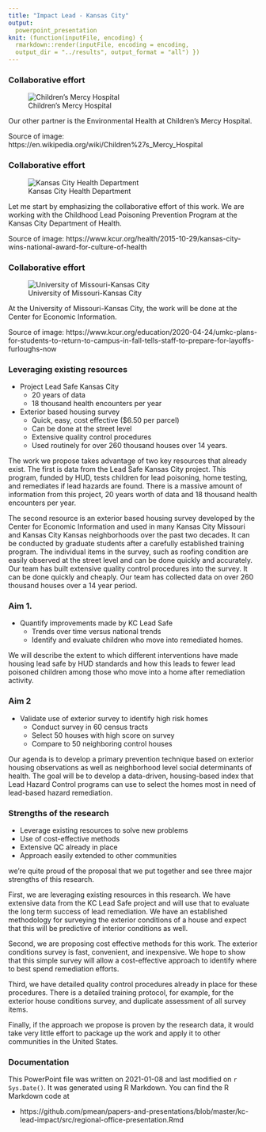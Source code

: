 ```yaml
---
title: "Impact Lead - Kansas City"
output: 
  powerpoint_presentation
knit: (function(inputFile, encoding) {
  rmarkdown::render(inputFile, encoding = encoding,
  output_dir = "../results", output_format = "all") })  
---
```


### Collaborative effort

![Children's Mercy Hospital](../images/cmkc-building.jpg)

<div class="notes">

Our other partner is the Environmental Health  at Children's Mercy Hospital.

Source of image: 
  https://en.wikipedia.org/wiki/Children%27s_Mercy_Hospital

</div>

### Collaborative effort

![Kansas City Health Department](../images/kchd-building.jpg)

<div class="notes">

Let me start by emphasizing the collaborative effort of this work. We are working with the Childhood Lead Poisoning Prevention Program at the Kansas City Department of Health.

Source of image:
  https://www.kcur.org/health/2015-10-29/kansas-city-wins-national-award-for-culture-of-health

</div>

### Collaborative effort

![University of Missouri-Kansas City](../images/umkc-building.jpg)

<div class="notes">

At the University of Missouri-Kansas City, the work will be done at the Center for Economic Information.

Source of image:
  https://www.kcur.org/education/2020-04-24/umkc-plans-for-students-to-return-to-campus-in-fall-tells-staff-to-prepare-for-layoffs-furloughs-now

</div>

### Leveraging existing resources

+ Project Lead Safe Kansas City
  + 20 years of data
  + 18 thousand health encounters per year
+ Exterior based housing survey
  + Quick, easy, cost effective ($6.50 per parcel)
  + Can be done at the street level
  + Extensive quality control procedures
  + Used routinely for over 260 thousand houses over 14 years.

<div class="notes">

The work we propose takes advantage of two key resources that already exist. The first is data from the Lead Safe Kansas City project. This program, funded by HUD, tests children for lead poisoning, home testing, and remediates if lead hazards are found. There is a massive amount of information from this project, 20 years worth of data and 18 thousand health encounters per year.

The second resource is an exterior based housing survey developed by the Center for Economic Information and used in many Kansas City Missouri and Kansas City Kansas neighborhoods over the past two decades. It can be conducted by graduate students after a carefully established training program. The individual items in the survey, such as roofing condition are easily observed at the street level and can be done quickly and accurately. Our team has built extensive quality control procedures into the survey. It can be done quickly and cheaply. Our team has collected data on over 260 thousand houses over a 14 year period.

</div>

### Aim 1. 

+ Quantify improvements made by KC Lead Safe
  + Trends over time versus national trends
  + Identify and evaluate children who move into remediated homes.

<div class="notes">

We will describe the extent to which different interventions have made housing lead safe by HUD standards and how this leads to fewer lead poisoned children among those who move into a home after remediation activity.

</div>

### Aim 2

+ Validate use of exterior survey to identify high risk homes
  + Conduct survey in 60 census tracts
  + Select 50 houses with high score on survey
  + Compare to 50 neighboring control houses

<div class="notes">

Our agenda is to develop a primary prevention technique based on exterior housing observations as well as neighborhood level social determinants of health. The goal will be to develop a data-driven, housing-based index that Lead Hazard Control programs can use to select the homes most in need of lead-based hazard remediation.

</div>

### Strengths of the research

+ Leverage existing resources to solve new problems
+ Use of cost-effective methods
+ Extensive QC already in place
+ Approach easily extended to other communities

<div class="notes">

we're quite proud of the proposal that we put together and see three major strengths of this research. 

First, we are leveraging existing resources in this research. We have extensive data from the KC Lead Safe project and will use that to evaluate the long term success of lead remediation. We have an established methodology for surveying the exterior conditions of a house and expect that this will be predictive of interior conditions as well.

Second, we are proposing cost effective methods for this work. The exterior conditions survey is fast, convenient, and inexpensive. We hope to show that this simple survey will allow a cost-effective approach to identify where to best spend remediation efforts.

Third, we have detailed quality control procedures already in place for these procedures. There is a detailed training protocol, for example, for the exterior house conditions survey, and duplicate assessment of all survey items.

Finally, if the approach we propose is proven by the research data, it would take very little effort to package up the work and apply it to other communities in the United States.

</div>

### Documentation

This PowerPoint file was written on 2021-01-08 and last modified on `r Sys.Date()`. It was generated using R Markdown. You can find the R Markdown code at

+ https://github.com/pmean/papers-and-presentations/blob/master/kc-lead-impact/src/regional-office-presentation.Rmd